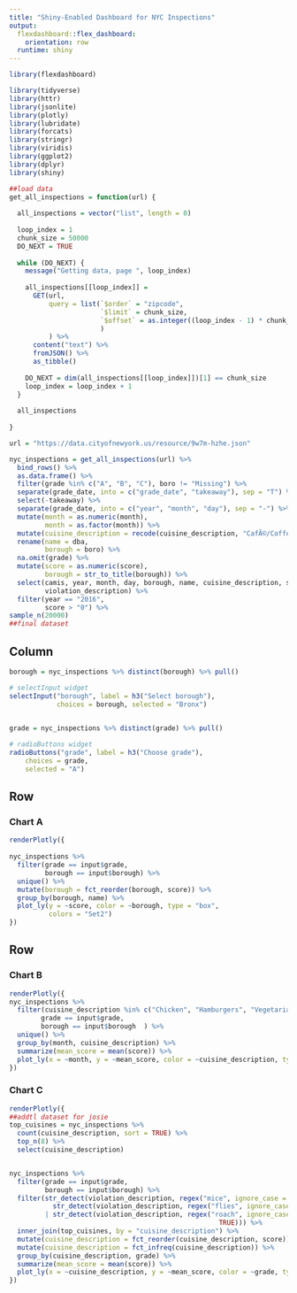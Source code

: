 ```yaml
---
title: "Shiny-Enabled Dashboard for NYC Inspections"
output: 
  flexdashboard::flex_dashboard:
    orientation: row
  runtime: shiny
---
```


```r
library(flexdashboard)
```


```r
library(tidyverse)
library(httr)
library(jsonlite)
library(plotly)
library(lubridate)
library(forcats)
library(stringr)
library(viridis)
library(ggplot2)
library(dplyr)
library(shiny)
```

```r
##load data
get_all_inspections = function(url) {
  
  all_inspections = vector("list", length = 0)
  
  loop_index = 1
  chunk_size = 50000
  DO_NEXT = TRUE
  
  while (DO_NEXT) {
    message("Getting data, page ", loop_index)
    
    all_inspections[[loop_index]] = 
      GET(url,
          query = list(`$order` = "zipcode",
                       `$limit` = chunk_size,
                       `$offset` = as.integer((loop_index - 1) * chunk_size)
                       )
          ) %>%
      content("text") %>%
      fromJSON() %>%
      as_tibble()
    
    DO_NEXT = dim(all_inspections[[loop_index]])[1] == chunk_size
    loop_index = loop_index + 1
  }
  
  all_inspections
  
}

url = "https://data.cityofnewyork.us/resource/9w7m-hzhe.json"

nyc_inspections = get_all_inspections(url) %>%
  bind_rows() %>% 
  as.data.frame() %>% 
  filter(grade %in% c("A", "B", "C"), boro != "Missing") %>% 
  separate(grade_date, into = c("grade_date", "takeaway"), sep = "T") %>%
  select(-takeaway) %>% 
  separate(grade_date, into = c("year", "month", "day"), sep = "-") %>%
  mutate(month = as.numeric(month),
         month = as.factor(month)) %>% 
  mutate(cuisine_description = recode(cuisine_description, "CafÃ©/Coffee/Tea" = "Cafe", "Latin (Cuban, Dominican, Puerto Rican, South & Central American)" = "Latin")) %>%
  rename(name = dba,
         borough = boro) %>% 
  na.omit(grade) %>% 
  mutate(score = as.numeric(score),
         borough = str_to_title(borough)) %>%
  select(camis, year, month, day, borough, name, cuisine_description, score, grade, 
         violation_description) %>% 
  filter(year == "2016",
         score > "0") %>% 
sample_n(20000)
##final dataset
```


Column {.sidebar}
-----------------------------------------------------------------------

```r
borough = nyc_inspections %>% distinct(borough) %>% pull()

# selectInput widget
selectInput("borough", label = h3("Select borough"),
            choices = borough, selected = "Bronx")

  
grade = nyc_inspections %>% distinct(grade) %>% pull()

# radioButtons widget
radioButtons("grade", label = h3("Choose grade"),
    choices = grade, 
    selected = "A")
```


Row
-----------------------------------------------------------------------

### Chart A

```r
renderPlotly({
    
nyc_inspections %>% 
  filter(grade == input$grade,
         borough == input$borough) %>% 
  unique() %>% 
  mutate(borough = fct_reorder(borough, score)) %>% 
  group_by(borough, name) %>% 
  plot_ly(y = ~score, color = ~borough, type = "box",
          colors = "Set2")
})
```

Row {.tabset .tabset-fade}
-----------------------------------------------------------------------

### Chart B

```r
renderPlotly({
nyc_inspections %>% 
  filter(cuisine_description %in% c("Chicken", "Hamburgers", "Vegetarian"),
        grade == input$grade,
        borough == input$borough  ) %>%
  unique() %>% 
  group_by(month, cuisine_description) %>% 
  summarize(mean_score = mean(score)) %>% 
  plot_ly(x = ~month, y = ~mean_score, color = ~cuisine_description, type = "scatter") 
})
```

### Chart C

```r
renderPlotly({ 
##addtl dataset for josie
top_cuisines = nyc_inspections %>%
  count(cuisine_description, sort = TRUE) %>% 
  top_n(8) %>% 
  select(cuisine_description) 


nyc_inspections %>% 
  filter(grade == input$grade,
         borough == input$borough) %>% 
  filter(str_detect(violation_description, regex("mice", ignore_case = TRUE)) |
           str_detect(violation_description, regex("flies", ignore_case = TRUE))
         | str_detect(violation_description, regex("roach", ignore_case =
                                                     TRUE))) %>%
  inner_join(top_cuisines, by = "cuisine_description") %>%
  mutate(cuisine_description = fct_reorder(cuisine_description, score)) %>%
  mutate(cuisine_description = fct_infreq(cuisine_description)) %>%
  group_by(cuisine_description, grade) %>%
  summarize(mean_score = mean(score)) %>%
  plot_ly(x = ~cuisine_description, y = ~mean_score, color = ~grade, type = "bar")
})

```

